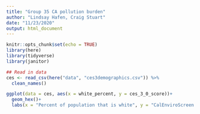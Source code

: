 ```yaml
---
title: "Group 35 CA pollution burden"
author: "Lindsay Hafen, Craig Stuart"
date: "11/23/2020"
output: html_document
---
```


```r
knitr::opts_chunk$set(echo = TRUE)
library(here)
library(tidyverse)
library(janitor)
```

```r
## Read in data
ces <- read_csv(here("data", "ces3demographics.csv")) %>% 
  clean_names()
```

```r
ggplot(data = ces, aes(x = white_percent, y = ces_3_0_score))+
  geom_hex()+
  labs(x = "Percent of population that is white", y = "CalEnviroScreen 3.0 score")
```





